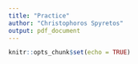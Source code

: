 ```yaml
---
title: "Practice"
author: "Christophoros Spyretos"
output: pdf_document
---
```


```r
knitr::opts_chunk$set(echo = TRUE)
```


